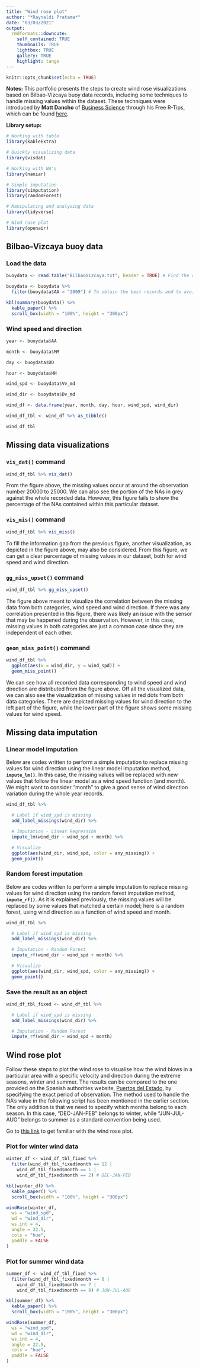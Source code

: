 ```yaml
---
title: "Wind rose plot"
author: "*Raynaldi Pratama*"
date: "03/03/2021"
output: 
  rmdformats::downcute:
    self_contained: TRUE
    thumbnails: TRUE
    lightbox: TRUE
    gallery: TRUE
    highlight: tango
---
```


```r
knitr::opts_chunk$set(echo = TRUE)
```

**Notes:** This portfolio presents the steps to create wind rose visualizations based on Bilbao-Vizcaya buoy data records, including some techniques to handle missing values within the dataset. These techniques were introduced by **Matt Dancho** of [Business Science](https://www.business-science.io/) through his Free R-Tips, which can be found [here](https://github.com/business-science/free_r_tips).

**Library setup:**

```r
# Working with table
library(kableExtra)

# Quickly visualizing data
library(visdat)

# Working with NA's
library(naniar)

# Simple imputation
library(simputation)
library(randomForest)

# Manipulating and analysing data
library(tidyverse)

# Wind rose plot
library(openair)
```

## Bilbao-Vizcaya buoy data

### Load the data

```r
buoydata <- read.table("BilbaoVizcaya.txt", header = TRUE) # Find the coresponding file inside 00_data/

buoydata <- buoydata %>%
  filter(buoydata$AA > "2009") # To obtain the best records and to avoid a whole-year missing data

kbl(summary(buoydata)) %>%
  kable_paper() %>%
  scroll_box(width = "100%", height = "300px")
```

### Wind speed and direction

```r
year <- buoydata$AA

month <- buoydata$MM

day <- buoydata$DD

hour <- buoydata$HH

wind_spd <- buoydata$Vv_md

wind_dir <- buoydata$Dv_md

wind_df <- data.frame(year, month, day, hour, wind_spd, wind_dir)

wind_df_tbl <- wind_df %>% as_tibble()

wind_df_tbl
```

## Missing data visualizations

### **`vis_dat()`** command

```r
wind_df_tbl %>% vis_dat()
```

From the figure above, the missing values occur at around the observation number 20000 to 25000. We can also see the portion of the NAs in grey against the whole recorded data. However, this figure fails to show the percentage of the NAs contained within this particular dataset.

### **`vis_mis()`** command

```r
wind_df_tbl %>% vis_miss()
```

To fill the information gap from the previous figure, another visualization, as depicted in the figure above, may also be considered. From this figure, we can get a clear percentage of missing values in our dataset, both for wind speed and wind direction.

### **`gg_miss_upset()`** command

```r
wind_df_tbl %>% gg_miss_upset()
```

The figure above meant to visualize the correlation between the missing data from both categories, wind speed and wind direction. If there was any correlation presented in this figure, there was likely an issue with the sensor that may be happened during the observation. However, in this case, missing values in both categories are just a common case since they are independent of each other.

### **`geom_miss_point()`** command

```r
wind_df_tbl %>%
  ggplot(aes(x = wind_dir, y = wind_spd)) +
  geom_miss_point()
```

We can see how all recorded data corresponding to wind speed and wind direction are distributed from the figure above. Off all the visualized data, we can also see the visualization of missing values in red dots from both data categories. There are depicted missing values for wind direction to the left part of the figure, while the lower part of the figure shows some missing values for wind speed.

## Missing data imputation

### Linear model imputation

Below are codes written to perform a simple imputation to replace missing values for wind direction using the linear model imputation method, **`impute_lm()`**. In this case, the missing values will be replaced with new values that follow the linear model as a wind speed function (and month). We might want to consider "month" to give a good sense of wind direction variation during the whole year records.

```r
wind_df_tbl %>%

  # Label if wind_spd is missing
  add_label_missings(wind_dir) %>%

  # Imputation - Linear Regression
  impute_lm(wind_dir ~ wind_spd + month) %>%

  # Visualize
  ggplot(aes(wind_dir, wind_spd, color = any_missing)) +
  geom_point()
```

### Random forest imputation

Below are codes written to perform a simple imputation to replace missing values for wind direction using the random forest imputation method, **`impute_rf()`**. 
As it is explained previously, the missing values will be replaced by some values that matched a certain model; here is a random forest, using wind direction as a function of wind speed and month.

```r
wind_df_tbl %>%

  # Label if wind_spd is missing
  add_label_missings(wind_dir) %>%

  # Imputation - Random Forest
  impute_rf(wind_dir ~ wind_spd + month) %>%

  # Visualize
  ggplot(aes(wind_dir, wind_spd, color = any_missing)) +
  geom_point()
```

### Save the result as an object

```r
wind_df_tbl_fixed <- wind_df_tbl %>%

  # Label if wind_spd is missing
  add_label_missings(wind_dir) %>%

  # Imputation - Random Forest
  impute_rf(wind_dir ~ wind_spd + month)
```

## Wind rose plot

Follow these steps to plot the wind rose to visualise how the wind blows in a particular area with a specific velocity and direction during the extreme seasons, winter and summer. The results can be compared to the one provided on the Spanish authorities website, [Puertos del Estado](http://www.puertos.es/en-us/oceanografia/Pages/portus.aspx), by specifying the exact period of observation. The method used to handle the NA's value in the following script has been mentioned in the earlier section. The only addition is that we need to specify which months belong to each season. In this case, "DEC-JAN-FEB" belongs to winter, while "JUN-JUL-AUG" belongs to summer as a standard convention being used.

Go to [this link](https://davidcarslaw.github.io/openair/reference/windRose.html) to get familiar with the wind rose plot.

### Plot for winter wind data

```r
winter_df <- wind_df_tbl_fixed %>%
  filter(wind_df_tbl_fixed$month == 12 |
    wind_df_tbl_fixed$month == 1 |
    wind_df_tbl_fixed$month == 2) # DEC-JAN-FEB

kbl(winter_df) %>%
  kable_paper() %>%
  scroll_box(width = "100%", height = "300px")
```

```r
windRose(winter_df,
  ws = "wind_spd",
  wd = "wind_dir",
  ws.int = 4,
  angle = 22.5,
  cols = "hue",
  paddle = FALSE
)
```

### Plot for summer wind data

```r
summer_df <- wind_df_tbl_fixed %>%
  filter(wind_df_tbl_fixed$month == 6 |
    wind_df_tbl_fixed$month == 7 |
    wind_df_tbl_fixed$month == 8) # JUN-JUL-AUG

kbl(summer_df) %>%
  kable_paper() %>%
  scroll_box(width = "100%", height = "300px")
```

```r
windRose(summer_df,
  ws = "wind_spd",
  wd = "wind_dir",
  ws.int = 4,
  angle = 22.5,
  cols = "hue",
  paddle = FALSE
)
```
